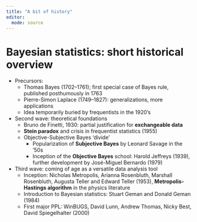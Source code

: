 ```yaml
---
title: "A bit of history"
editor: 
  mode: source
---
```



# Bayesian statistics: short historical overview

- Precursors: 
    - Thomas Bayes (1702–1761); first special case of Bayes rule, published posthumously in 1763
    - Pierre-Simon Laplace (1749–1827): generalizations, more applications
    - Idea temporarily buried by frequentists in the 1920's
- Second wave: theoretical foundations
    - Bruno de Finetti, 1930: partial justification for **exchangeable data**
    - **Stein paradox** and crisis in frequentist statistics (1955)
    - Objective-Subjective Bayes 'divide'
        - Popularization of **Subjective Bayes** by Leonard Savage in the '50s
        - Inception of the **Objective Bayes** school: Harold Jeffreys (1939), further development by José-Miguel Bernardo (1979)
- Third wave: coming of age as a versatile data analysis tool
    - Inception: Nicholas Metropolis, Arianna Rosenbluth, Marshall Rosenbluth, Augusta Teller and Edward Teller (1953), **Metropolis-Hastings algorithm** in the physics literature
    - Introduction to Bayesian statistics: Stuart Geman and Donald Geman (1984)
    - First major PPL: WinBUGS, David Lunn, Andrew Thomas, Nicky Best, David Spiegelhalter (2000)